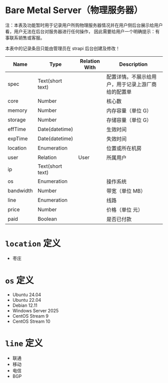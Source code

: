 # Bare Metal Server（物理服务器）

注：本表及功能暂时用于记录用户所购物理服务器情况并在用户侧后台展示给用户看，用户无法在后台对服务器进行任何操作，
因此需要给用户一个明确提示：有事联系销售或客服。

本表中的记录条目只能由管理员在 strapi 后台创建及修改！


| Name     | Type             | Relation With | Description |
| -------- | ---------------- | ------------- | ----------- |
| spec     | Text(short text) |               | 配置详情。不展示给用户，用于记录上游厂商给的配置单     |
| core     | Number           |               | 核心数     |
| memory   | Number           |               | 内存容量（单位 G）     |
| storage  | Number           |               | 存储容量（单位 G）      |
| effTime  | Date(datetime)   |               | 生效时间        |
| expTime  | Date(datetime)   |               | 失效时间        |
| location | Enumeration      |               | 位置或所在机房     |
| user     | Relation         | User          | 所属用户        |
| ip       | Text(short text) |               |             |
| os       | Enumeration      |               | 操作系统        |
| bandwidth       | Number      |               | 带宽（单位 MB）        |
| line       | Enumeration      |               | 线路        |
| price       | Number      |               | 价格（单位 元）        |
| paid       | Boolean      |               | 是否已付款        |

# `location` 定义

- 枣庄

# `os` 定义

- Ubuntu 24.04
- Ubuntu 22.04
- Debian 12.11
- Windows Server 2025
- CentOS Stream 9
- CentOS Stream 10

# `line` 定义

- 联通
- 移动
- 电信
- BGP